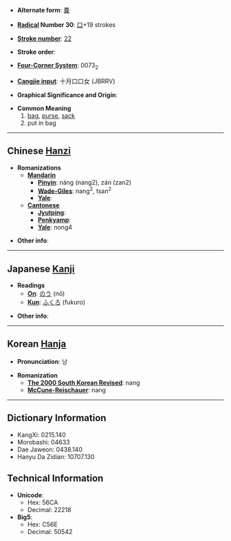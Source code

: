 * '''Alternate form''': [[嚢]]

* '''[[Wiktionary:Chinese radical index| Radical]] Number 30''': [[Wiktionary:Chinese radical index 口|口]]+19 strokes

* '''[[Wiktionary:Chinese total strokes index|Stroke number]]''': [[Wiktionary:Chinese total strokes index 22|22]]

* '''Stroke order''': 

* '''[[Wiktionary:Chinese four corner index|Four-Corner System]]''': 0073<sub>2</sub>

* '''[[Wiktionary:Chinese Cangjie index|Cangjie input]]''': 十月口口女 (JBRRV)

* '''Graphical Significance and Origin''': 

* '''Common Meaning'''
*#[[bag]], [[purse]], [[sack]]
*# put in bag

----

== Chinese [[Hanzi]] ==

* '''Romanizations'''
** '''[[Mandarin]]'''
*** '''[[Pinyin]]''': náng (nang2), zán (zan2)
*** '''[[Wade-Giles]]''': nang<sup>2</sup>, tsan<sup>2</sup>
*** '''[[Yale]]''': 
** '''[[Cantonese]]'''
*** '''[[Jyutping]]''':
*** '''[[Penkyamp]]''': 
*** '''[[Yale]]''': nong4

* '''Other info''': 

----

== Japanese [[Kanji]] ==

* '''Readings'''
** '''[[On]]''': [[のう]] (nō)
** '''[[Kun]]''': [[ふくろ]] (fukuro)

* '''Other info''':  

----

== Korean [[Hanja]] ==

* '''Pronunciation''': 낭

* '''Romanization'''
** '''[[The 2000 South Korean Revised Romanization|The 2000 South Korean Revised]]''': nang
** '''[[McCune-Reischauer]]''': nang

----

== Dictionary Information ==

* KangXi: 0215.140
* Morobashi: 04633
* Dae Jaweon: 0438.140
* Hanyu Da Zidian: 10707.130

== Technical Information ==

* '''Unicode''':
** Hex: 56CA
** Decimal: 22218
* '''Big5''':
** Hex: C56E
** Decimal: 50542